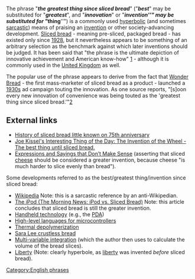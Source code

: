 The phrase "'''''the greatest thing since sliced bread'''''" ("'''''best'''''" may be substituted for "'''''greatest'''''", and "'''''innovation'''''" or "'''''invention'''''" may be substituted for "'''''thing'''''") is a commonly used [[hyperbolic]] (and sometimes [[sarcastic]]) means of praising an [[invention]] or other society-advancing development. [[Sliced bread]] - meaning pre-sliced, packaged bread - has existed only since [[1928]], but it nevertheless appears to be something of an arbitrary selection as the benchmark against which later inventions should be judged. It has been said that "the phrase is the ultimate depiction of innovative achievement and American know-how" [http://www.kansascity.com/mld/kansascity/business/6405440.htm] - although it is commonly used in the [[United Kingdom]] as well.

The popular use of the phrase appears to derive from the fact that [[Wonder Bread]] - the first mass-marketer of sliced bread as a product - launched a [[1930s]] ad campaign touting the innovation. As one source reports, "[s]oon every new innovation of convenience was being touted as the 'greatest thing since sliced bread.'"[http://www.kansascity.com/mld/kansascity/business/6405440.htm]


{{vocab-stub}}

==External links==
*[http://www.kansascity.com/mld/kansascity/business/6405440.htm History of sliced bread little known on 75th anniversary]
*[http://itotd.com/index.alt?ArticleID=414 Joe Kissel's Interesting Thing of the Day: The Invention of the Wheel - The best thing until sliced bread.]
*[http://www.laststory.com/Expressions%20and%20Sayings%20that%20Dont%20Make%20Sense.htm Expressions and Sayings that Don’t Make Sense] (asserting that sliced [[cheese]] should be considered a greater invention, because cheese "is much harder to slice evenly than bread").

Some developments referred to as the best/greatest thing/invention since sliced bread:
*[http://homepage.univie.ac.at/horst.prillinger/blog/archives/2004/06/000623.html Wikipedia] Note: this is a sarcastic reference by an anti-Wikipedian.
*[http://www.themorningnews.org/archives/reviews/ipod_vs_sliced_bread.php The iPod (The Morning News:  iPod vs. Sliced Bread)] Note: this article concludes that sliced bread is still the greater invention.
*[http://www.eaa-knowledge.com/ojni/ni/dm/51/handheld_technology.htm Handheld technology]  (e.g., the [[PDA]])
*[http://www.dtweed.com/circuitcellar/caj00019.htm High-level languages for microcontrollers]
*[http://www.kantor.com/usatoday/thermal_depolymerization.shtml Thermal depolymerization] 
*[http://www.offkilter.org/may152002.html Sara Lee crustless bread]
*[http://www.math.tamu.edu/~harold.boas/courses/math696/Maple-sliced-bread.html Multi-variable integration] (which the author then uses to calculate the volume of the bread slices).
*[http://www.bayweekly.com/year01/issue9_4/burton9_4.html Liberty] (Note: clearly hyperbole, as [[liberty]] was invented ''before'' sliced bread).

[[Category:English phrases]]